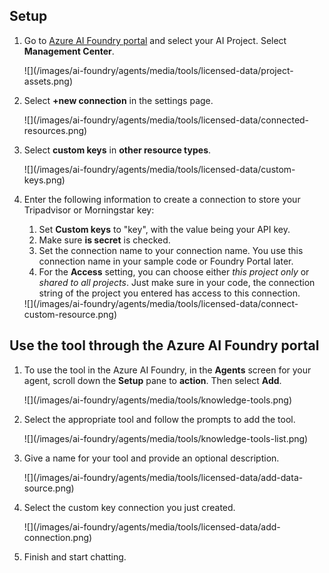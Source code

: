 ---
---

## Setup

1. Go to [Azure AI Foundry portal](https://ai.azure.com/?cid=learnDocs) and select your AI Project. Select **Management Center**.
   
   <Frame>
      ![](/images/ai-foundry/agents/media/tools/licensed-data/project-assets.png)
   </Frame>

1. Select **+new connection** in the settings page.

   <Frame>
      ![](/images/ai-foundry/agents/media/tools/licensed-data/connected-resources.png)
   </Frame>
  
1. Select **custom keys** in **other resource types**.

   <Frame>
      ![](/images/ai-foundry/agents/media/tools/licensed-data/custom-keys.png)
   </Frame>

1. Enter the following information to create a connection to store your Tripadvisor or Morningstar key:
   1. Set **Custom keys** to "key", with the value being your API key.
   1. Make sure **is secret** is checked.
   1. Set the connection name to your connection name. You use this connection name in your sample code or Foundry Portal later.
   1. For the **Access** setting, you can choose either *this project only* or *shared to all projects*. Just make sure in your code, the connection string of the project you entered has access to this connection.

   <Frame>
      ![](/images/ai-foundry/agents/media/tools/licensed-data/connect-custom-resource.png)
   </Frame>

## Use the tool through the Azure AI Foundry portal

1. To use the tool in the Azure AI Foundry, in the **Agents** screen for your agent, scroll down the **Setup** pane to **action**. Then select **Add**.

   <Frame>
      ![](/images/ai-foundry/agents/media/tools/knowledge-tools.png)
   </Frame>

1. Select the appropriate tool and follow the prompts to add the tool. 

   <Frame>
      ![](/images/ai-foundry/agents/media/tools/knowledge-tools-list.png)
   </Frame>

1. Give a name for your tool and provide an optional description.
 
   <Frame>
      ![](/images/ai-foundry/agents/media/tools/licensed-data/add-data-source.png)
   </Frame>

1. Select the custom key connection you just created. 

   <Frame>
      ![](/images/ai-foundry/agents/media/tools/licensed-data/add-connection.png)
   </Frame>

1. Finish and start chatting.
